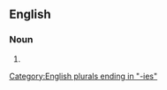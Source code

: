 ==English==

===Noun===
{{head|en|noun form}}

# {{plural of|en|huckleberry}}

[[Category:English plurals ending in "-ies"]]